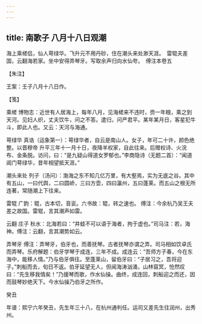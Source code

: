 ```yaml
---
---
---
```

title: 南歌子 八月十八日观潮
---







海上乘槎侣，仙人萼绿华。飞升元不用丹砂，住在潮头来处渺天涯。　雷辊夫差国，云翻海若家。坐中安得弄琴牙。写取余声归向水仙夸。　傅注本卷五





【朱注】


王案：壬子八月十八日作。





【笺】


乘槎 博物志：近世有人居海上，每年八月，见海槎来不违时，赍一年粮，乘之到天河。见妇人织，丈夫饮牛，问之不答。遣归，问严君平。某年某月日，客星犯牛斗，即此人也。又云：天河与海通。

萼绿华 真诰（运象第一）：萼绿华者，自云是南山人。女子，年可二十许，颜色绝整。以晋穆帝 升平三年十一月十日，夜降羊权家，自此往来。后赠权诗、火浣布、金条脱。访问，曰：“是九疑山得道女罗郁也。”李商隐诗（无题二首）：“闻道阊门萼绿华，昔年相望抵天涯。”

潮头来处 列子（汤问）：渤海之东不知几亿万里，有大壑焉，实为无底之谷。其中有五山，一曰代舆，二曰圆峤，三曰方壶，四曰瀛州，五曰蓬莱。而五山之根无所连著，常随潮上下往来。

雷辊 广韵：辊，古本切，音衮。六书故：辊，转之速也。 傅注：今余杭乃吴王夫差之故国。雷辊，言其潮声如雷。

云翻 庄子 秋水：北海若曰：“井蛙不可以语于海者，拘于虚也。”司马注：若，海神。傅注：云翻，言其潮势如云。

弄琴牙 傅注：弄琴牙，伯牙也，而善抚琴。古者抚琴亦谓之弄。司马相如饮卓氏而弄琴。乐府解题：伯牙学琴于成连，三年不成。成连云：“吾师方子春，今在东海中，能移人情。”乃与伯牙俱往。至蓬莱山，留伯牙曰：“子居习之，吾将迎子。”刺船而去，旬日不返。伯牙延望无人，但闻海涛汹涌，山林窅冥，怆然叹曰：“先生移我情矣！”乃援琴而歌，作水仙操。曲终，成连回，刺船迎之而还，因而鼓琴妙绝天下。今水仙操乃伯牙之所作。





癸丑


年谱：熙宁六年癸丑，先生年三十八，在杭州通判任。运司又差先生往润州，出秀州。